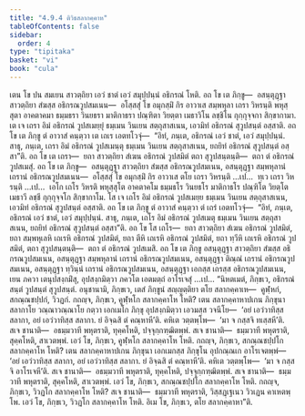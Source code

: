 ```yaml
---
title: "4.9.4 ติวิธสลากคฺคาห"
tableOfContents: false
sidebar:
  order: 4
type: "tipitaka"
basket: "vi"
book: "cula"
---
```



<DynamicBreadcrumb />

<Division number="235" book="cula">

<Paragraph number="960" book="cula">
เตน โข ปน สมเยน สาวตฺถิยา เอวํ ชาตํ เอวํ สมุปฺปนฺนํ อธิกรณํ โหติ. อถ โข เต ภิกฺขู—  อสนฺตุฏฺฐา สาวตฺถิยา สํฆสฺส อธิกรณวูปสมเนน—  อโสฺสสุํ โข อมุกสฺมิํ กิร อาวาเส สมฺพหุลา เถรา วิหรนฺติ พหุสฺสุตา อาคตาคมา ธมฺมธรา วินยธรา มาติกาธรา ปณฺฑิตา วิยตฺตา เมธาวิโน ลชฺชิโน กุกฺกุจฺจกา สิกฺขากามา. เต เจ เถรา อิมํ อธิกรณํ วูปสเมยฺยุํ ธมฺเมน วินเยน สตฺถุสาสเนน, เอวมิทํ อธิกรณํ สุวูปสนฺตํ อสฺสาติ. อถ โข เต ภิกฺขู ตํ อาวาสํ คนฺตฺวา เต เถเร เอตทโวจุํ—  “อิทํ, ภนฺเต, อธิกรณํ เอวํ ชาตํ, เอวํ สมุปฺปนฺนํ. สาธุ, ภนฺเต, เถรา อิมํ อธิกรณํ วูปสเมนฺตุ ธมฺเมน วินเยน สตฺถุสาสเนน, ยถยิทํ อธิกรณํ สุวูปสนฺตํ อสฺสา”ติ. อถ โข เต เถรา—  ยถา สาวตฺถิยา สํเฆน อธิกรณํ วูปสมิตํ ตถา สุวูปสนฺตนฺติ—  ตถา ตํ อธิกรณํ วูปสเมสุํ.
</Paragraph>

<Paragraph number="961" book="cula">
อถ โข เต ภิกฺขู—  อสนฺตุฏฺฐา สาวตฺถิยา สํฆสฺส อธิกรณวูปสมเนน, อสนฺตุฏฺฐา สมฺพหุลานํ เถรานํ อธิกรณวูปสมเนน—  อโสฺสสุํ โข อมุกสฺมิํ กิร อาวาเส ตโย เถรา วิหรนฺติ …เป…  ทฺเว เถรา วิหรนฺติ …เป…  เอโก เถโร วิหรติ พหุสฺสุโต อาคตาคโม ธมฺมธโร วินยธโร มาติกาธโร ปณฺฑิโต วิยตฺโต เมธาวี ลชฺชี กุกฺกุจฺจโก สิกฺขากาโม. โส เจ เถโร อิมํ อธิกรณํ วูปสเมยฺย ธมฺเมน วินเยน สตฺถุสาสเนน, เอวมิทํ อธิกรณํ สุวูปสนฺตํ อสฺสาติ. อถ โข เต ภิกฺขู ตํ อาวาสํ คนฺตฺวา ตํ เถรํ เอตทโวจุํ—  “อิทํ, ภนฺเต, อธิกรณํ เอวํ ชาตํ, เอวํ สมุปฺปนฺนํ. สาธุ, ภนฺเต, เถโร อิมํ อธิกรณํ วูปสเมตุ ธมฺเมน วินเยน สตฺถุสาสเนน, ยถยิทํ อธิกรณํ สุวูปสนฺตํ อสฺสา”ติ. อถ โข โส เถโร—  ยถา สาวตฺถิยา สํเฆน อธิกรณํ วูปสมิตํ, ยถา สมฺพหุเลหิ เถเรหิ อธิกรณํ วูปสมิตํ, ยถา ตีหิ เถเรหิ อธิกรณํ วูปสมิตํ, ยถา ทฺวีหิ เถเรหิ อธิกรณํ วูปสมิตํ, ตถา สุวูปสนฺตนฺติ—  ตถา ตํ อธิกรณํ วูปสเมสิ.
</Paragraph>

<Paragraph number="962" book="cula">
อถ โข เต ภิกฺขู อสนฺตุฏฺฐา สาวตฺถิยา สํฆสฺส อธิกรณวูปสมเนน, อสนฺตุฏฺฐา สมฺพหุลานํ เถรานํ อธิกรณวูปสมเนน, อสนฺตุฏฺฐา ติณฺณํ เถรานํ อธิกรณวูปสมเนน, อสนฺตุฏฺฐา ทฺวินฺนํ เถรานํ อธิกรณวูปสมเนน, อสนฺตุฏฺฐา เอกสฺส เถรสฺส อธิกรณวูปสมเนน, เยน ภควา เตนุปสงฺกมิํสุ, อุปสงฺกมิตฺวา ภควโต เอตมตฺถํ อาโรเจสุํ …เป…
</Paragraph>

<Paragraph number="963" book="cula">
“นิหตเมตํ, ภิกฺขเว, อธิกรณํ สนฺตํ วูปสนฺตํ สุวูปสนฺตํ. อนุชานามิ, ภิกฺขเว, เตสํ ภิกฺขูนํ สญฺญตฺติยา ตโย สลากคฺคาเห—  คูฬฺหกํ, สกณฺณชปฺปกํ, วิวฏกํ.
</Paragraph>

<Paragraph number="964" book="cula">
กถญฺจ, ภิกฺขเว, คูฬฺหโก สลากคฺคาโห โหติ? เตน สลากคฺคาหาปเกน ภิกฺขุนา สลากาโย วณฺณาวณฺณาโย กตฺวา เอกเมโก ภิกฺขุ อุปสงฺกมิตฺวา เอวมสฺส วจนีโย—  ‘อยํ เอวํวาทิสฺส สลากา, อยํ เอวํวาทิสฺส สลากา. ยํ อิจฺฉสิ ตํ คณฺหาหี’ติ. คหิเต วตฺตพฺโพ—  ‘มา จ กสฺสจิ ทเสฺสหี’ติ. สเจ ชานาติ—  อธมฺมวาที พหุตราติ, ทุคฺคโหติ, ปจฺจุกฺกฑฺฒิตพฺพํ. สเจ ชานาติ—  ธมฺมวาที พหุตราติ, สุคฺคโหติ, สาเวตพฺพํ. เอวํ โข, ภิกฺขเว, คูฬฺหโก สลากคฺคาโห โหติ.
</Paragraph>

<Paragraph number="965" book="cula">
กถญฺจ, ภิกฺขเว, สกณฺณชปฺปโก สลากคฺคาโห โหติ? เตน สลากคฺคาหาปเกน ภิกฺขุนา เอกเมกสฺส ภิกฺขุโน อุปกณฺณเก อาโรเจตพฺพํ—  ‘อยํ เอวํวาทิสฺส สลากา, อยํ เอวํวาทิสฺส สลากา. ยํ อิจฺฉสิ ตํ คณฺหาหี’ติ. คหิเต วตฺตพฺโพ—  ‘มา จ กสฺสจิ อาโรเจหี’ติ. สเจ ชานาติ—  อธมฺมวาที พหุตราติ, ทุคฺคโหติ, ปจฺจุกฺกฑฺฒิตพฺพํ. สเจ ชานาติ—  ธมฺมวาที พหุตราติ, สุคฺคโหติ, สาเวตพฺพํ. เอวํ โข, ภิกฺขเว, สกณฺณชปฺปโก สลากคฺคาโห โหติ.
</Paragraph>

<Paragraph number="966" book="cula">
กถญฺจ, ภิกฺขเว, วิวฏโก สลากคฺคาโห โหติ? สเจ ชานาติ—  ธมฺมวาที พหุตราติ, วิสฺสฏฺเฐเนว วิวเฏน คาเหตพฺโพ. เอวํ โข, ภิกฺขเว, วิวฏโก สลากคฺคาโห โหติ. อิเม โข, ภิกฺขเว, ตโย สลากคฺคาหา”ติ.
</Paragraph>
</Division>